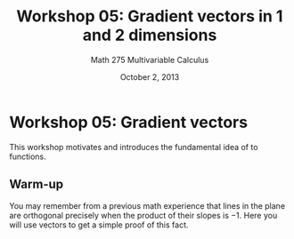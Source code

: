 % Workshop 05: Gradient vectors in 1 and 2 dimensions
% Math 275 Multivariable Calculus
% October 2, 2013

\newtheorem{fact}{Fact}

# Workshop 05: Gradient vectors

This workshop motivates and introduces the fundamental idea of \emph{gradient vectors} to functions. 

## Warm-up

You may remember from a previous math experience that lines in the plane are orthogonal precisely when the product of their slopes is $-1$. Here you will use vectors to get a simple proof of this fact.

\begin{questions} 

\question Consider the line $y = 3x+1$. Find a vector $\vv$ (of any length) parallel to this line. (Your vector will have just 2 entries.)

\dwrspace{1}

\question Now find a vector that is orthogonal to $\vv$, and call it $\ww$. \emph{Hint}. The easiest way to generate $\ww$ is to choose its entries in such a way that guarantees $\vv \cdot \ww = 0$.

\dwrspace{1}

\question What is the slope of a line parallel to $\ww$? Is the product of the slopes $-1$ as claimed?

\newpage

\question Write a formula for a function that takes a vector $\uu$ as input and whose output is the slope of a line parallel to $\uu$. (Think of $\uu$'s entries as the input variables.)

\dwrspace{1}

\question Now let $f(x) = x^3 + 3x + 1$. Find the tangent line to the graph of $f$ at $x = 0$. Write its equation in the form $mx - y = -b$. What do you notice about the vector $\angl{m, -1}$ in relation to the tangent line?

\dwrspace{1}

\question The general form of a line in the plane is $Ax + By = C$ (not every line has a slope). If $B \ne 0$, this line does admit a slope-intercept form. Find it, and show that $\angl{A, B}$ is parallel to $\angl{m, -1}$.

\dwrspace{1}

\subsection{General functions}

\fullwidth{
    In the previous section you saw that $\angl{f'(a), -1}$ is normal to the tangent line to the graph of $f$ at $x = a$. This is true in general.
}

\question Use the point-slope formula to write the tangent line to the graph of an arbitrary differentiable function $f$ at $x = a$. Get the line into the standard form $Ax + By = C$. 

\dwrspace{1}

\question Check that $\angl{f'(a), -1}$ is orthogonal to the tangent line.

\dwrspace{1}

\end{questions}